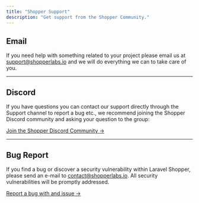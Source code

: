 ```yaml
---
title: "Shopper Support"
description: "Get support from the Shopper Community."
---
```



## Email

If you need help with something related to your project please email us at support@shopperlabs.io and we will do everything we can to take care of you.

---

## Discord


If you have questions you can contact our support directly through the Support channel to report a bug etc., we recommend joining the Shopper Discord community and asking your question to the group:

[Join the Shopper Discord Community &rarr;](https://discord.gg/vXKBTdKRxc)

---

## Bug Report

If you find a bug or discover a security vulnerability within Laravel Shopper, please send an e-mail to contact@shopperlabs.io. All security vulnerabilities will be promptly addressed.

[Report a bug with and issue &rarr;](https://github.com/shopperlabs/shopper/issues)

